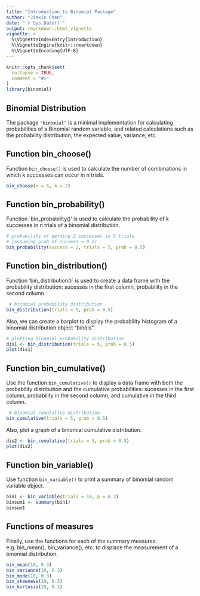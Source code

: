 ```yaml
---
title: "Introduction to Binomial Package"
author: "Jiaxin Chen"
date: "`r Sys.Date()`"
output: rmarkdown::html_vignette
vignette: >
  %\VignetteIndexEntry{Introduction}
  %\VignetteEngine{knitr::rmarkdown}
  %\VignetteEncoding{UTF-8}
---
```


```r
knitr::opts_chunk$set(
  collapse = TRUE,
  comment = "#>"
)
library(binomial)
```

## Binomial Distribution

The package `"binomial"` is a minimal implementation for calculating probabilities of a Binomial random variable, and related calculations such as the probability distribution, the expected value, variance, etc.

## Function bin_choose()

Function `bin_choose()` is used to calculate the number of combinations in which k successes can occur in n trials.
```r
bin_choose(n = 5, k = 2)
```


## Function bin_probability()

Function `bin_probability()' is used to calculate the probability of k successes in n trials of a binomial distribution. 
```r
# probability of getting 2 successes in 5 trials
# (assuming prob of success = 0.5) 
bin_probability(success = 2, trials = 5, prob = 0.5)
```


## Function bin_distribution()

Function 'bin_distribution()` is used to create a data frame with the probability distribution: sucesses in the first column, probability in the second column

```r
 # binomial probability distribution
bin_distribution(trials = 5, prob = 0.5)
```

Also, we can create a barplot to display the probability histogram of a binomial distribution object "bindis".
```r
# plotting binomial probability distribution
dis1 <- bin_distribution(trials = 5, prob = 0.5) 
plot(dis1)
```


## Function bin_cumulative()
Use the function `bin_cumulative()` to display a data frame with both the probability distribution and the cumulative probabilities: sucesses in the first column, probability in the second column, and cumulative in the third column.
```r
 # binomial cumulative distribution
bin_cumulative(trials = 5, prob = 0.5)
```

Also, plot a graph of a binomial cumulative distribution.
```r
dis2 <- bin_cumulative(trials = 5, prob = 0.5) 
plot(dis2)
```


## Function bin_variable()

Use function `bin_variable()` to print a summary of binomial random variable object.
```r
bin1 <- bin_variable(trials = 10, p = 0.3) 
binsum1 <- summary(bin1)
binsum1
```


## Functions of measures

Finally, use the functions for each of the summary measures: e.g. bin_mean(), bin_variance(), etc. to displace the measurement of a binomial distribution.
```r
bin_mean(10, 0.3)
bin_variance(10, 0.3)
bin_mode(10, 0.3)
bin_skewness(10, 0.3)
bin_kurtosis(10, 0.3)
```







